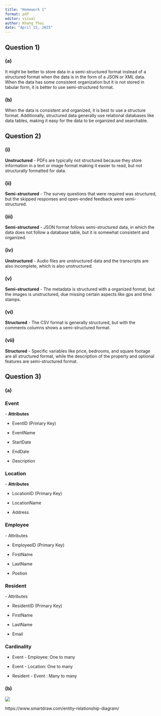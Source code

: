 ```yaml
---
title: "Homework 1"
format: pdf
editor: visual
author: Khang Thai
date: "April 15, 2025"
---
```


## Question 1)

### (a)

It might be better to store data in a semi-structured format instead of a structured format when the data is in the form of a JSON or XML data. When the data has some consistent organization but it is not stored in tabular form, it is better to use semi-structured format.

### (b)

When the data is consistent and organized, it is best to use a structure format. Additionally, structured data generally use relational databases like data tables, making it easy for the data to be organized and searchable.

## Question 2)

### (i)

**Unstructured** - PDFs are typically not structured because they store information in a text or image format making it easier to read, but not structurally formatted for data.

### (ii)

**Semi-structured** - The survey questions that were required was structured, but the skipped responses and open-ended feedback were semi-structured.

### (iii)

**Semi-structured** - JSON format follows semi-structured data, in which the data does not follow a database table, but it is somewhat consistent and organized.

### (iv)

**Unstructured** - Audio files are unstructured data and the transcripts are also incomplete, which is also unstructured.

### (v)

**Semi-structured** - The metadata is structured with a organized format, but the images is unstructured, due missing certain aspects like gps and time stamps.

### (vi)

**Structured** - The CSV format is generally structured, but with the comments columns shows a semi-structured format.

### (vii)

**Structured** - Specific variables like price, bedrooms, and square footage are all structured format, while the description of the property and optional features are semi-structured format.

## Question 3)

### (a)

### **Event**

\- **Attributes**

-   EventID (Primary Key)

-   EventName

-   StartDate

-   EndDate

-   Description

### **Location**

\- **Attributes**

-   LocationID (Primary Key)

-   LocationName

-   Address

### **Employee**

\- Attributes

-   EmployeeID (Primary Key)

-   FirstName

-   LastName

-   Postion

### Resident

\- Attributes

-   ResidentID (Primary Key)

-   FirstName

-   LastName

-   Email

### Cardinality

-   Event - Employee: One to many

-   Event - Location: One to many

-   Resident - Event : Many to many

### (b)

![](Screenshot 2025-04-17 153346.png)

https://www.smartdraw.com/entity-relationship-diagram/
